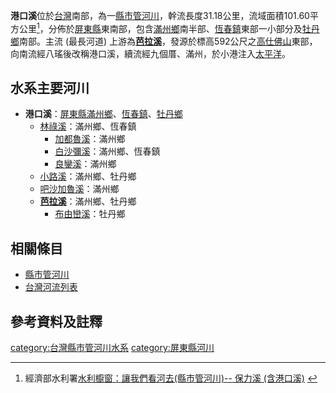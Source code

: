 {{Infobox River
  | river_name      = 港口溪
  | other_name      = 
  | image_name      = Suspension footbridge across the Gangkou River.jpg
  | image_size      = 
  | caption         = 港口溪
  | origin          = [[高仕佛山|高仕佛山]]
  | mouth           = 小港
  | progression     = [[太平洋|太平洋]]
  | basin_countries = 
  | location        = [[屏東縣|屏東縣]]
  | length          = {{convert|31.18|km|mi|0}}
  | elevation       = {{convert|592|m|0}}
  | mouth_elevation = 
  | discharge       = 
  | watershed       = {{convert|101.60|km2|sqmi|0}}
}}

'''港口溪'''位於[[台灣|台灣]]南部，為一[[縣市管河川|縣市管河川]]，幹流長度31.18公里，流域面積101.60平方公里<ref>經濟部水利署[http://www.wra.gov.tw/ct.asp?xItem=20069&CtNode=4391 水利櫥窗：讓我們看河去(縣市管河川)-- 保力溪 (含港口溪)] {{webarchive|url=https://web.archive.org/web/20080331074633/http://www.wra.gov.tw/ct.asp?xItem=20069&CtNode=4391 |date=2008-03-31 }}</ref>，分佈於[[屏東縣|屏東縣]]東南部，包含[[滿州鄉|滿州鄉]]南半部、[[恆春鎮|恆春鎮]]東部一小部分及[[牡丹鄉|牡丹鄉]]南部。主流 (最長河道) 上游為'''[[芭拉溪|芭拉溪]]'''，發源於標高592公尺之[[高仕佛山|高仕佛山]]東部，向南流經八瑤後改稱港口溪，續流經九個厝、滿州，於小港注入[[太平洋|太平洋]]。

==水系主要河川== 
*'''港口溪'''：[[屏東縣|屏東縣]][[滿州鄉|滿州鄉]]、[[恆春鎮|恆春鎮]]、[[牡丹鄉|牡丹鄉]]
**[[林祿溪|林祿溪]]：滿州鄉、恆春鎮
***[[加都魯溪|加都魯溪]]：滿州鄉
***[[白沙彌溪|白沙彌溪]]：滿州鄉、恆春鎮
***[[良鑾溪|良鑾溪]]：滿州鄉
**[[小路溪|小路溪]]：滿州鄉、牡丹鄉
**[[吧沙加魯溪|吧沙加魯溪]]：滿州鄉
**'''[[芭拉溪|芭拉溪]]'''：滿州鄉、牡丹鄉
***[[布由巒溪|布由巒溪]]：牡丹鄉

==相關條目==
*[[縣市管河川|縣市管河川]]
*[[台灣河流列表|台灣河流列表]]

==參考資料及註釋==
<div class="references-small">
<references />
</div>

{{commons category|Gangkou River}}

{{台灣河流}}

[[category:台灣縣市管河川水系|category:台灣縣市管河川水系]]
[[category:屏東縣河川|category:屏東縣河川]]